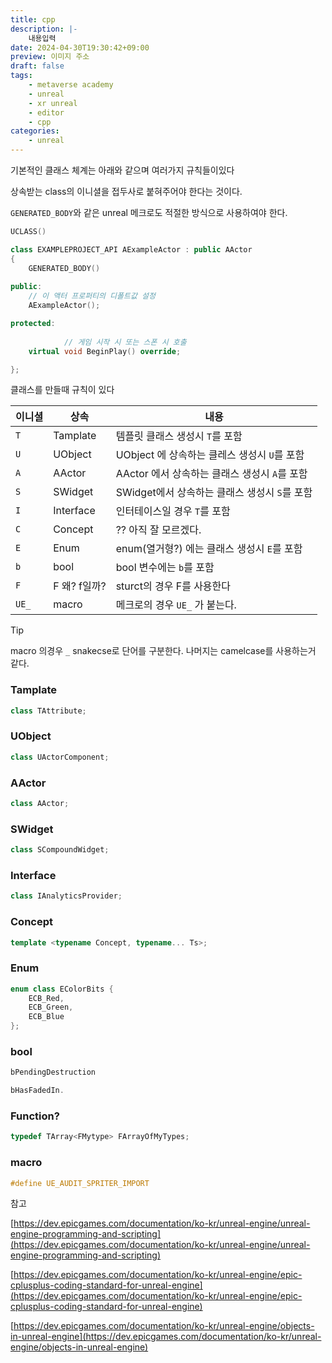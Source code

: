 ```yaml
---
title: cpp
description: |-
    내용입력
date: 2024-04-30T19:30:42+09:00
preview: 이미지 주소
draft: false
tags:
    - metaverse academy
    - unreal
    - xr unreal
    - editor
    - cpp
categories:
    - unreal
---
```


기본적인 클래스 체계는 아래와 같으며 여러가지 규칙들이있다

상속받는 class의 이니셜을 접두사로 붙혀주어야 한다는 것이다.

```GENERATED_BODY```와 같은 unreal 메크로도 적절한 방식으로 사용하여야 한다.

```cpp
UCLASS()

class EXAMPLEPROJECT_API AExampleActor : public AActor
{
    GENERATED_BODY()
    
public:	
    // 이 액터 프로퍼티의 디폴트값 설정
    AExampleActor();

protected:
    
            // 게임 시작 시 또는 스폰 시 호출
    virtual void BeginPlay() override;

};
```

클래스를 만들때 규칙이 있다

| 이니셜 | 상속 | 내용 |
| --- | --- | --- |
| ```T``` | Tamplate | 템플릿 클래스 생성시 ```T```를 포함 |
| ```U``` | UObject | UObject 에 상속하는 클레스 생성시 ```U```를 포함 |
| ```A``` | AActor | AActor 에서 상속하는 클래스 생성시 ```A```를 포함 |
| ```S``` | SWidget | SWidget에서 상속하는 클래스 생성시 ```S```를 포함 |
| ```I``` | Interface | 인터테이스일 경우 ```T```를 포함 |
| ```C``` | Concept | ?? 아직 잘 모르겠다.|
| ```E``` | Enum | enum(열거형?) 에는 클래스 생성시 ```E```를 포함 |
| ```b``` | bool | bool 변수에는 ```b```를 포함
| ```F``` | F 왜? f일까? | sturct의 경우 F를 사용한다 |
| ```UE_``` | macro | 메크로의 경우 ```UE_``` 가 붙는다. |

> [!TIP]
> macro 의경우 ```_``` snakecse로 단어를 구분한다. 나머지는 camelcase를 사용하는거 같다.

### Tamplate

```cpp
class TAttribute;
```

### UObject

```cpp
class UActorComponent;
```

### AActor

```cpp
class AActor;
```

### SWidget

```cpp
class SCompoundWidget;
```

### Interface

```cpp
class IAnalyticsProvider;
```

### Concept

```cpp
template <typename Concept, typename... Ts>;
```

### Enum

```cpp
enum class EColorBits {
    ECB_Red,
    ECB_Green,
    ECB_Blue
};
```

### bool

```cpp
bPendingDestruction

bHasFadedIn.
```

### Function?

```cpp
typedef TArray<FMytype> FArrayOfMyTypes;
```

### macro

```cpp
#define UE_AUDIT_SPRITER_IMPORT
```

참고 

[https://dev.epicgames.com/documentation/ko-kr/unreal-engine/unreal-engine-programming-and-scripting](https://dev.epicgames.com/documentation/ko-kr/unreal-engine/unreal-engine-programming-and-scripting)

[https://dev.epicgames.com/documentation/ko-kr/unreal-engine/epic-cplusplus-coding-standard-for-unreal-engine](https://dev.epicgames.com/documentation/ko-kr/unreal-engine/epic-cplusplus-coding-standard-for-unreal-engine)

[https://dev.epicgames.com/documentation/ko-kr/unreal-engine/objects-in-unreal-engine](https://dev.epicgames.com/documentation/ko-kr/unreal-engine/objects-in-unreal-engine)